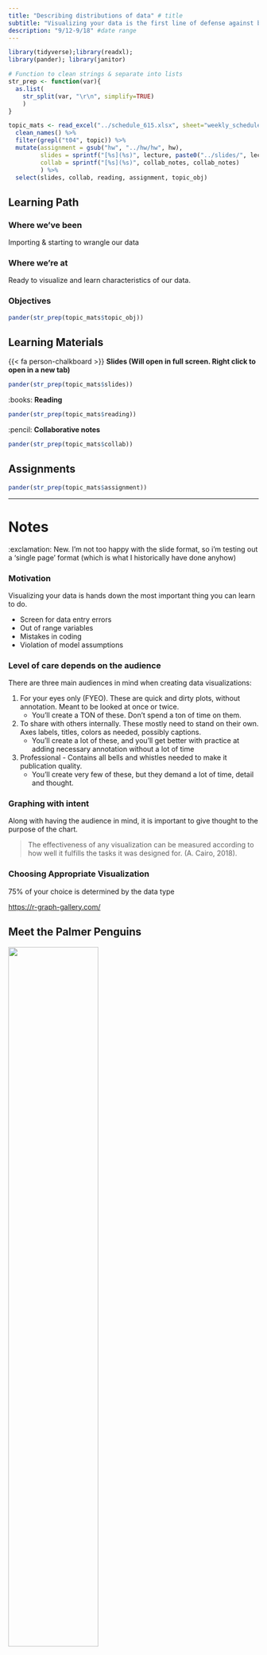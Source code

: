 ```yaml
---
title: "Describing distributions of data" # title 
subtitle: "Visualizing your data is the first line of defense against bad data" # sub title
description: "9/12-9/18" #date range
---
```


```r
library(tidyverse);library(readxl); 
library(pander); library(janitor)

# Function to clean strings & separate into lists
str_prep <- function(var){
  as.list(
    str_split(var, "\r\n", simplify=TRUE)
    )
}

topic_mats <- read_excel("../schedule_615.xlsx", sheet="weekly_schedule") %>%
  clean_names() %>% 
  filter(grepl("t04", topic)) %>%
  mutate(assignment = gsub("hw", "../hw/hw", hw), 
         slides = sprintf("[%s](%s)", lecture, paste0("../slides/", lecture, ".html")), 
         collab = sprintf("[%s](%s)", collab_notes, collab_notes)
         ) %>% 
  select(slides, collab, reading, assignment, topic_obj)
```

## Learning Path

### Where we've been
Importing & starting to wrangle our data

### Where we're at
Ready to visualize and learn characteristics of our data. 


### Objectives

```r
pander(str_prep(topic_mats$topic_obj))
```


## Learning Materials

{{< fa person-chalkboard >}}  **Slides (Will open in full screen. Right click to open in a new tab)**

```r
pander(str_prep(topic_mats$slides))
```

:books:  **Reading** 

```r
pander(str_prep(topic_mats$reading))
```


:pencil: **Collaborative notes**

```r
pander(str_prep(topic_mats$collab))
```

## Assignments

```r
pander(str_prep(topic_mats$assignment))
```

---

# Notes
:exclamation: New. I'm not too happy with the slide format, so i'm testing out a 'single page' format (which is what I historically have done anyhow)


### Motivation
Visualizing your data is hands down the most important thing you can learn to do. 

* Screen for data entry errors
* Out of range variables
* Mistakes in coding
* Violation of model assumptions

### Level of care depends on the audience {.smaller}

There are three main audiences in mind when creating data visualizations: 

1. For your eyes only (FYEO). These are quick and dirty plots, without annotation. Meant to be looked at once or twice. 
    - You'll create a TON of these. Don't spend a ton of time on them. 
    
2. To share with others internally. These mostly need to stand on their own. Axes labels, titles, colors as needed, possibly captions.
    - You'll create a lot of these, and you'll get better with practice at adding necessary annotation without a lot of time
    

3. Professional - Contains all bells and whistles needed to make it publication quality. 
    - You'll create very few of these, but they demand a lot of time, detail and thought. 

### Graphing with intent

Along with having the audience in mind, it is important to give thought to the purpose of the chart.

> The effectiveness of any visualization can be measured according to how well it fulfills the tasks it was designed for. (A. Cairo, 2018).


### Choosing Appropriate Visualization

75% of your choice is determined by the data type

[https://r-graph-gallery.com/](https://r-graph-gallery.com/)

## Meet the Palmer Penguins

<img src="../images/penguins.png" width="60%">

```r
#| echo: true
library(palmerpenguins) # for access to the penguin data
library(ggplot2)        # part of the tidyverse, but I'm being explicit here
library(sjPlot)         # alternative plotting package. GREAT for barcharts
pen <- penguins         # create a copy with a shorter name b/c I'm lazy
```

## Single Categorical Variable

::: {.panel-tabset}
### Tables

**Frequencies (N)**
```r
#| echo: true
table(pen$species)
```

**Percents (%)**
```r
#| echo: true
table(pen$species) |> proportions() |> round(digits=2)
```

Penguin species _Adelie_ make up 44% of the sample (n=152)

### Plots

```r
#| echo: true
#| fig.height:  4
sjPlot::plot_frq(pen$species) + xlab("Species")
```
:::

:::{.callout-tip}
Meet the base "pipe" `|>`

This functions sufficiently the same as `%>%` but doesn't require the `magrittr` package (part of the `tidyverse`). 
You are welcome to use either. 
:::


## Single Numeric Variable

<img src="../images/culmen_depth.png" width="50%">


::: {.panel-tabset}
#### Center
```r
#| echo: true
summary(pen$bill_depth_mm)
sd(pen$bill_depth_mm, na.rm=TRUE)
```

\

The average bill depth is 17.15mm, with a standard deviation of 1.9mm. 

#### Spread

```r
#| echo: true
summary(pen$bill_depth_mm)
IQR(pen$bill_depth_mm, na.rm=TRUE)
```
\

Bill depth ranges from 13.1 to 21.5mm, and has an IQR of 3.1mm.


#### Plots

:::: {.columns}

::: {.column width="50%"}
```r
#| echo: true
ggpubr::gghistogram(pen$bill_depth_mm, add_density = TRUE)
```

:::

::: {.column width="50%"}
```r
#| echo: true
ggpubr::ggviolin(pen$bill_depth_mm, add = c("jitter", "boxplot")) + coord_flip()
```

:::

::::

The distribution of bill depth appears to be bimodal with peaks around 15 and 18mm. 

:::

### How to create graphs

* Similar to the data management section, after identifying what you want to do, you go look up how to do that thing. 
* Don't expect to remember the exact code yet, just know where to look up an example and copy from there (all the ref's below)
* copy/paste/pray
* Keep graphs simple until you get more comfortable. 


### References

* PMA6 Chapter 4 for appropriate plot choices
* Applied Stats course Notes Chapter 2.3 for examples and code
* HackMD Notes for Code specific notes
* R specific help on the [Math 130](https://norcalbiostat.github.io/MATH130/faq.html) class page
* `sjPlot` vignette: https://strengejacke.github.io/sjPlot/index.html
* `ggpubr` vignette: https://rpkgs.datanovia.com/ggpubr/
* `ggplot` vignette: https://ggplot2.tidyverse.org/index.html
* R graphics cookbook: https://r-graphics.org/ 


